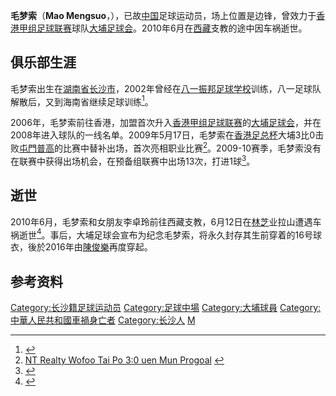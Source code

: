 {{Football player infobox
| playername = 毛梦索
| image = 
| fullname = 毛梦索
| englishfullname = Mao Mengsuo
| height = {{height|m=1.75}}
| nickname = 
| dateofbirth = {{birth date|1989|6|15|df=y}}
| cityofbirth = [[湖南省|湖南省]][[长沙市|长沙市]]
| countryofbirth = [[中国|中国]]
| dateofdeath = {{death date and age|2010|6|12|1989|6|15|df=y}}
| cityofdeath = [[西藏自治区|西藏自治区]][[林芝地区|林芝]]
| countryofdeath = [[中国|中国]]
| currentclub = 已逝世
| clubnumber =
| position = 边锋
| youthyears = 2002–2003<br /> 2006–2008
| youthclubs = [[八一足球俱乐部|八一振邦]] <br /> [[大埔足球會|大埔]]
| years = 2008–2010
| clubs = [[大埔足球會|大埔]]
| caps(goals) = 1 (0)
| nationalyears = 
| nationalteam = 
| nationalcaps(goals) = 
| pcupdate = 2011年1月1日
| ntupdate = 2011年1月1日
}}
'''毛梦索'''（'''Mao Mengsuo'''，{{bd|1989年|6月15日|2010年|6月12日||catIdx=M}}），已故[[中国|中国]]足球运动员，场上位置是边锋，曾效力于[[香港甲组足球联赛|香港甲组足球联赛]]球队[[大埔足球会|大埔足球会]]。2010年6月在[[西藏|西藏]]支教的途中因车祸逝世。

==俱乐部生涯==
毛梦索出生在[[湖南省|湖南省]][[长沙市|长沙市]]，2002年曾经在[[八一足球俱乐部|八一振邦足球学校]]训练，八一足球队解散后，又到海南省继续足球训练<ref>{{Cite web |url=http://sports.xinmin.cn/2010/07/23/5924449.html |title=毛家足球少年香港成名 生死恋人天堂里追索足球梦 |access-date=2011-06-01 |archive-date=2011-08-27 |archive-url=https://web.archive.org/web/20110827191340/http://sports.xinmin.cn/2010/07/23/5924449.html |dead-url=no }}</ref>。

2006年，毛梦索前往香港，加盟首次升入[[香港甲组足球联赛|香港甲组足球联赛]]的[[大埔足球会|大埔足球会]]，并在2008年进入球队的一线名单。2009年5月17日，毛梦索在[[香港足总杯|香港足总杯]]大埔3比0击败[[屯門普高足球會|屯門普高]]的比赛中替补出场，首次亮相职业比赛<ref>[http://www.hkfa.com/en/match_result.php?match_date=2009-05-17&match_id=5775#5775 NT Realty Wofoo Tai Po 3:0 uen Mun Progoal] {{Wayback|url=http://www.hkfa.com/en/match_result.php?match_date=2009-05-17&match_id=5775#5775 |date=20121010183949 }}{{en icon}}</ref>。2009-10赛季，毛梦索没有在联赛中获得出场机会，在预备组联赛中出场13次，打进1球<ref>{{Cite web |url=http://tpfc.org.hk/players/maomengsuo.html |title=大埔足球會 球员资料 |access-date=2011-06-01 |archive-date=2010-10-05 |archive-url=https://web.archive.org/web/20101005155351/http://www.tpfc.org.hk/players/maomengsuo.html |dead-url=no }}</ref>。

==逝世==
2010年6月，毛梦索和女朋友李卓玲前往西藏支教，6月12日在[[林芝地区|林芝]]业拉山遭遇车祸逝世<ref>{{Cite web |url=http://sc.sina.com.cn/news/sc/2010-07-16/155496316.html |title=年轻恋人四川支教遇车祸罹难 感人视频流传( |access-date=2011-06-01 |archive-url=https://web.archive.org/web/20160304124709/http://sc.sina.com.cn/news/sc/2010-07-16/155496316.html |archive-date=2016-03-04 |dead-url=yes }}</ref>。事后，大埔足球会宣布为纪念毛梦索，将永久封存其生前穿着的16号球衣，後於2016年由[[陳俊樂|陳俊樂]]再度穿起。

== 参考资料 ==
{{reflist}}

{{DEFAULTSORT:Mao, Mengsuo}}

[[Category:长沙籍足球运动员|Category:长沙籍足球运动员]]
[[Category:足球中場|Category:足球中場]]
[[Category:大埔球員|Category:大埔球員]]
[[Category:中華人民共和國車禍身亡者|Category:中華人民共和國車禍身亡者]]
[[Category:长沙人|Category:长沙人]]
[[Category:毛姓|M]]